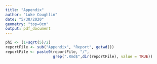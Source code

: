 ```yaml
---
title: "Appendix"
author: "Luke Coughlin"
date: "5/30/2020"
geometry: "top=0cm"
output: pdf_document
---
```


```r
phi <- (1+sqrt(5)/2)
reportFile <- sub("Appendix", "Report", getwd())
reportFile <- paste0(reportFile, "/", 
                     grep(".Rmd$",dir(reportFile), value = TRUE))
```

```r

```


